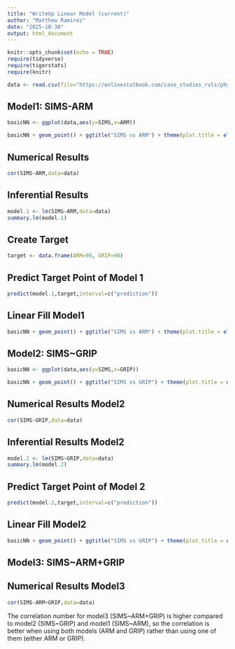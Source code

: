```yaml
---
title: "WriteUp Linear Model (current)"
author: "Matthew Ramirez"
date: "2025-10-30"
output: html_document
---
```


```r
knitr::opts_chunk$set(echo = TRUE)
require(tidyverse)
require(tigerstats)
require(knitr)

data <- read.csv(file="https://onlinestatbook.com/case_studies_rvls/physical_strength/data.txt",sep="",header=TRUE)  
```

## Model1: SIMS-ARM
```r
basicNN <- ggplot(data,aes(y=SIMS,x=ARM))
```

```r
basicNN + geom_point() + ggtitle("SIMS vs ARM") + theme(plot.title = element_text(hjust = 0.5,size = 20))
```

## Numerical Results

```r
cor(SIMS~ARM,data=data)
```

## Inferential Results

```r
model.1 <- lm(SIMS~ARM,data=data)
summary.lm(model.1)
```

## Create Target

```r
target <- data.frame(ARM=90, GRIP=90)
```

## Predict Target Point of Model 1

```r
predict(model.1,target,interval=c("prediction"))
```

## Linear Fill Model1

```r
basicNN + geom_point() + ggtitle("SIMS vs ARM") + theme(plot.title = element_text(hjust = 0.5,size = 20)) + geom_smooth(method=lm)
```

## Model2: SIMS~GRIP

```r
basicNN <- ggplot(data,aes(y=SIMS,x=GRIP))
```

```r
basicNN + geom_point() + ggtitle("SIMS vs GRIP") + theme(plot.title = element_text(hjust = 0.5,size = 20))
```

## Numerical Results Model2

```r
cor(SIMS~GRIP,data=data)
```

## Inferential Results Model2

```r
model.2 <- lm(SIMS~GRIP,data=data)
summary.lm(model.2)
```

## Predict Target Point of Model 2

```r
predict(model.2,target,interval=c("prediction"))
```

## Linear Fill Model2

```r
basicNN + geom_point() + ggtitle("SIMS vs GRIP") + theme(plot.title = element_text(hjust = 0.5,size = 20)) + geom_smooth(method=lm)
```

## Model3: SIMS~ARM+GRIP



## Numerical Results Model3

```r
cor(SIMS~ARM+GRIP,data=data)
```

The correlation number for model3 (SIMS~ARM+GRIP) is higher compared to model2 (SIMS~GRIP) and model1 (SIMS~ARM), so the correlation is better when using both models (ARM and GRIP) rather than using one of them (either ARM or GRIP).








